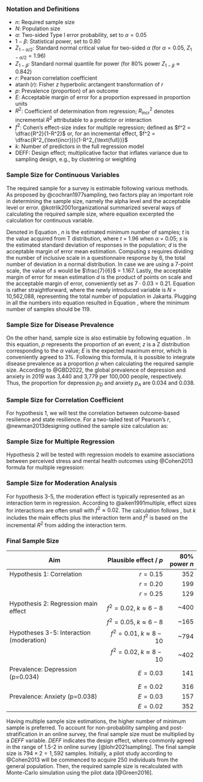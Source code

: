 ### Notation and Definitions

* $n$: Required sample size
* $N$: Population size
* $\alpha$: Two-sided Type I error probability, set to $\alpha = 0.05$
* $1-\beta$: Statistical power, set to 0.80
* $Z_{1-\alpha/2}$: Standard normal critical value for two-sided $\alpha$ (for $\alpha=0.05$, $Z_{1-\alpha/2}=1.96$)
* $Z_{1-\beta}$: Standard normal quantile for power (for 80% power $Z_{1-\beta}\approx 0.842$)
* $r$: Pearson correlation coefficient
* $\operatorname{atanh}(r)$: Fisher $z$ hyperbolic arctangent transformation of $r$
* $p$: Prevalence (proportion) of an outcome
* $E$: Acceptable margin of error for a proportion expressed in proportion units
* $R^2$: Coefficient of determination from regression; $R^2_{\text{incr}}$ denotes incremental $R^2$ attributable to a predictor or interaction
* $f^2$: Cohen’s effect-size index for multiple regression; defined as $f^2 = \dfrac{R^2}{1-R^2}$ or, for an incremental effect, $f^2 = \dfrac{R^2_{\text{incr}}}{1-R^2_{\text{full}}}$
* $k$: Number of predictors in the full regression model
* $\text{DEFF}$: Design effect; multiplicative factor that inflates variance due to sampling design, e.g., by clustering or weighting

### Sample Size for Continuous Variables

The required sample for a survey is estimable following various methods. As proposed by @cochran1977sampling, two factors play an important role in determining the sample size, namely the alpha level and the acceptable level or error. @kotrlik2001organizational summarized several ways of calculating the required sample size, where equation \ref{eq-sample1} excerpted the calculation for continuous variable.

\begin{align}
n_0 &= \frac{t^2 \cdot s^2}{d^2} \\
n   &= \frac{n_0}{1 + \frac{n_0}{N}} \label{eq-sample1}
\end{align}

Denoted in Equation \ref{eq-sample1}, $n$ is the estimated minimum number of samples; $t$ is the value acquired from T distribution, where $t$ = 1.96 when $\alpha$ = 0.05; $s$ is the estimated standard deviation of responses in the population; $d$ is the acceptable margin of error mean estimation. Computing $s$ requires dividing the number of inclusive scale in a questionnaire response by 6, the total number of deviation in a normal distribution. In case we are using a 7-point scale, the value of $s$ would be $\frac{7}{6}$ = 1.167. Lastly, the acceptable margin of error for mean estimation $d$ is the product of points on scale and the acceptable margin of error, conveniently set as 7 $\cdot$ 0.03 = 0.21.  Equation \ref{eq-sample2} is rather straightforward, where the newly introduced variable is $N$ = 10,562,088, representing the total number of population in Jakarta. Plugging in all the numbers into equation resulted in Equation \ref{eq-sample2}, where the minimum number of samples should be 119.

\begin{align}
n_0 &= \frac{1.96^2 \cdot 1.167^2}{0.21^2} \label{eq-sample2} \\
    &= 118.64 \notag \\
    &\approx 119 \notag \\
n   &= \frac{119}{1 + \frac{119}{10,562,088}} \notag \\
    &= 118.99 \notag \\
    &\approx 119 \notag
\end{align}

### Sample Size for Disease Prevalence

On the other hand, sample size is also estimable by following equation \ref{eq-sample3}. In this equation, $p$ represents the proportion of an event; $z$ is a Z distribution corresponding to the $\alpha$ value; $E$ is the expected maximum error, which is conveniently agreed to 3%. Following this formula, it is possible to integrate disease prevalence as a proportion $p$ when calculating the required sample size. According to @GBD2022, the global prevalence of depression and anxiety in 2019 was 3,440 and 3,779 per 100,000 people, respectively. Thus, the proportion for depression $p_D$ and anxiety $p_A$ are 0.034 and 0.038.

\begin{align}
n    &= \frac{p \cdot (1 - p) \cdot z^2}{E^2} \label{eq-sample3} \\
n_D  &= \frac{0.034 \cdot (1 - 0.034) \cdot 1.96^2}{0.03^2} \notag \\
     &\approx 141 \notag \\
n_A  &= \frac{0.038 \cdot (1 - 0.038) \cdot 1.96^2}{0.03^2} \notag \\
     &\approx 157 \notag
\end{align}

### Sample Size for Correlation Coefficient

For hypothesis 1, we will test the correlation between outcome-based resilience and state resilience. For a two-tailed test of Pearson's $r$, @newman2013designing outlined the sample size calculation as:

\begin{align}
n &= \frac{(Z_{1-\alpha/2} + Z_{1-\beta})^2}{r^2} + 3 \label{eq-sample4} \\
\text{For } r = 0.15: \quad n &= \frac{(1.96 + 0.84)^2}{0.15^2} + 3 \notag \\
  &= \frac{(2.80)^2}{0.0225} + 3 \notag \\
  &= \frac{7.84}{0.0225} + 3 \notag \\
  &= 348.44 + 3 \notag \\
  &\approx 352 \text{ (rounded to nearest integer)} \notag \\
\text{For } r = 0.20: \quad n &= \frac{(2.80)^2}{0.20^2} + 3 \notag \\
  &= \frac{7.84}{0.04} + 3 \notag \\
  &= 196 + 3 \notag \\
  &\approx 199 \notag \\
\text{For } r = 0.25: \quad n &= \frac{7.84}{0.0625} + 3 \notag \\
  &= 125.44 + 3 \notag \\
  &\approx 129 \notag
\end{align}

### Sample Size for Multiple Regression

Hypothesis 2 will be tested with regression models to examine associations between perceived stress and mental health outcomes using @Cohen2013 formula for multiple regression:

\begin{align}
n   &= \frac{(Z_{1 - \alpha/2} + Z_{1 - \beta})^2}{f^2} + k + 1 \label{eq-sample5} \\
f^2 &= \frac{R^2}{1-R^2} \notag \\
\text{For } f^2 &= 0.02, k \approx 6-8: \quad n \approx 400 \notag \\
\text{For } f^2 &= 0.05, k \approx 6-8: \quad n \approx 165 \notag
\end{align}

### Sample Size for Moderation Analysis

For hypothesis 3-5, the moderation effect is typically represented as an interaction term in regression. According to @aiken1991multiple, effect sizes for interactions are often small with $f^2 \approx 0.02$. The calculation follows \ref{eq-sample5}, but $k$ includes the main effects plus the interaction term and $f^2$ is based on the incremental $R^2$ from adding the interaction term.

\begin{align}
\text{For } f^2 = 0.01, k \approx 8-10: \quad n &\approx 794 \notag \\
\text{For } f^2 = 0.02, k \approx 8-10: \quad n &\approx 402 \notag
\end{align}

### Final Sample Size

| Aim                                       |      Plausible effect / $p$ | 80% power $n$ |
| ----------------------------------------- | --------------------------: | ------------: |
| Hypothesis 1: Correlation                 |                    $r=0.15$ |           352 |
|                                           |                    $r=0.20$ |           199 |
|                                           |                    $r=0.25$ |           129 |
| Hypothesis 2: Regression main effect      |  $f^2=0.02,\;k\approx6{-}8$ |         \~400 |
|                                           |  $f^2=0.05,\;k\approx6{-}8$ |         \~165 |
| Hypotheses 3-5: Interaction (moderation)  | $f^2=0.01,\;k\approx8{-}10$ |         \~794 |
|                                           | $f^2=0.02,\;k\approx8{-}10$ |         \~402 |
| Prevalence: Depression (p=0.034)          |                    $E=0.03$ |           141 |
|                                           |                    $E=0.02$ |           316 |
| Prevalence: Anxiety (p=0.038)             |                    $E=0.03$ |           157 |
|                                           |                    $E=0.02$ |           352 |

Having multiple sample size estimations, the higher number of minimum sample is preferred. To account for non-probability sampling and post-stratification in an online survey, the final sample size must be multiplied by a $DEFF$ variable. $DEFF$ indicates the design effect, where commonly agreed in the range of 1.5-2 in online survey [@lohr2021sampling]. The final sample size is $794 \times 2 = 1,592$ samples. Initially, a pilot study according to @Cohen2013 will be commenced to acquire 250 individuals from the general population. Then, the required sample size is recalculated with Monte-Carlo simulation using the pilot data [@Green2016].
